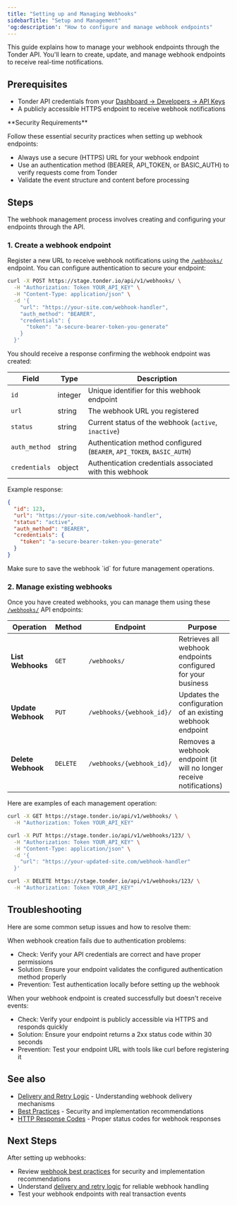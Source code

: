 ```yaml
---
title: "Setting up and Managing Webhooks"
sidebarTitle: "Setup and Management"
'og:description': "How to configure and manage webhook endpoints"
---
```


This guide explains how to manage your webhook endpoints through the Tonder API. You'll learn to create, update, and manage webhook endpoints to receive real-time notifications.

## Prerequisites

- Tonder API credentials from your [Dashboard → Developers → API Keys](https://app.tonder.io/accounts/login/)
- A publicly accessible HTTPS endpoint to receive webhook notifications

<Note>
**Security Requirements**

Follow these essential security practices when setting up webhook endpoints:

- Always use a secure (HTTPS) URL for your webhook endpoint
- Use an authentication method (BEARER, API_TOKEN, or BASIC_AUTH) to verify requests come from Tonder
- Validate the event structure and content before processing
</Note>

## Steps

The webhook management process involves creating and configuring your endpoints through the API.

### 1. Create a webhook endpoint

Register a new URL to receive webhook notifications using the [`/webhooks/`](/reference/webhooks) endpoint. You can configure authentication to secure your endpoint:

```bash
curl -X POST https://stage.tonder.io/api/v1/webhooks/ \
  -H "Authorization: Token YOUR_API_KEY" \
  -H "Content-Type: application/json" \
  -d '{
    "url": "https://your-site.com/webhook-handler",
    "auth_method": "BEARER",
    "credentials": {
      "token": "a-secure-bearer-token-you-generate"
    }
  }'
```

You should receive a response confirming the webhook endpoint was created:

| Field | Type | Description |
|-------|------|-------------|
| `id` | integer | Unique identifier for this webhook endpoint |
| `url` | string | The webhook URL you registered |
| `status` | string | Current status of the webhook (`active`, `inactive`) |
| `auth_method` | string | Authentication method configured (`BEARER`, `API_TOKEN`, `BASIC_AUTH`) |
| `credentials` | object | Authentication credentials associated with this webhook |

Example response:

```json
{
  "id": 123,
  "url": "https://your-site.com/webhook-handler",
  "status": "active",
  "auth_method": "BEARER",
  "credentials": {
    "token": "a-secure-bearer-token-you-generate"
  }
}
```

<Note>
Make sure to save the webhook `id` for future management operations.
</Note>

### 2. Manage existing webhooks

Once you have created webhooks, you can manage them using these [`/webhooks/`](/reference/webhooks) API endpoints:

| Operation | Method | Endpoint | Purpose |
|-----------|---------|----------|---------|
| **List Webhooks** | `GET` | `/webhooks/` | Retrieves all webhook endpoints configured for your business |
| **Update Webhook** | `PUT` | `/webhooks/{webhook_id}/` | Updates the configuration of an existing webhook endpoint |
| **Delete Webhook** | `DELETE` | `/webhooks/{webhook_id}/` | Removes a webhook endpoint (it will no longer receive notifications) |

Here are examples of each management operation:

<CodeGroup>

```bash List Webhooks
curl -X GET https://stage.tonder.io/api/v1/webhooks/ \
  -H "Authorization: Token YOUR_API_KEY"
```

```bash Update Webhook
curl -X PUT https://stage.tonder.io/api/v1/webhooks/123/ \
  -H "Authorization: Token YOUR_API_KEY" \
  -H "Content-Type: application/json" \
  -d '{
    "url": "https://your-updated-site.com/webhook-handler"
  }'
```

```bash Delete Webhook
curl -X DELETE https://stage.tonder.io/api/v1/webhooks/123/ \
  -H "Authorization: Token YOUR_API_KEY"
```

</CodeGroup>

## Troubleshooting

Here are some common setup issues and how to resolve them:

<AccordionGroup>

<Accordion title="Authentication errors when creating webhooks">

When webhook creation fails due to authentication problems:

- Check: Verify your API credentials are correct and have proper permissions
- Solution: Ensure your endpoint validates the configured authentication method properly
- Prevention: Test authentication locally before setting up the webhook

</Accordion>

<Accordion title="Webhook endpoint not receiving events after setup">

When your webhook endpoint is created successfully but doesn't receive events:

- Check: Verify your endpoint is publicly accessible via HTTPS and responds quickly
- Solution: Ensure your endpoint returns a 2xx status code within 30 seconds
- Prevention: Test your endpoint URL with tools like curl before registering it

</Accordion>

</AccordionGroup>

## See also

- [Delivery and Retry Logic](/direct-integration/webhooks/delivery-and-retry) - Understanding webhook delivery mechanisms
- [Best Practices](/direct-integration/webhooks/best-practices) - Security and implementation recommendations
- [HTTP Response Codes](/direct-integration/http-response-codes) - Proper status codes for webhook responses

## Next Steps

After setting up webhooks:

- Review [webhook best practices](/direct-integration/webhooks/best-practices) for security and implementation recommendations
- Understand [delivery and retry logic](/direct-integration/webhooks/delivery-and-retry) for reliable webhook handling
- Test your webhook endpoints with real transaction events